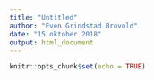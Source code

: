 ```yaml
---
title: "Untitled"
author: "Even Grindstad Brovold"
date: "15 oktober 2018"
output: html_document
---
```


```r
knitr::opts_chunk$set(echo = TRUE)
```


